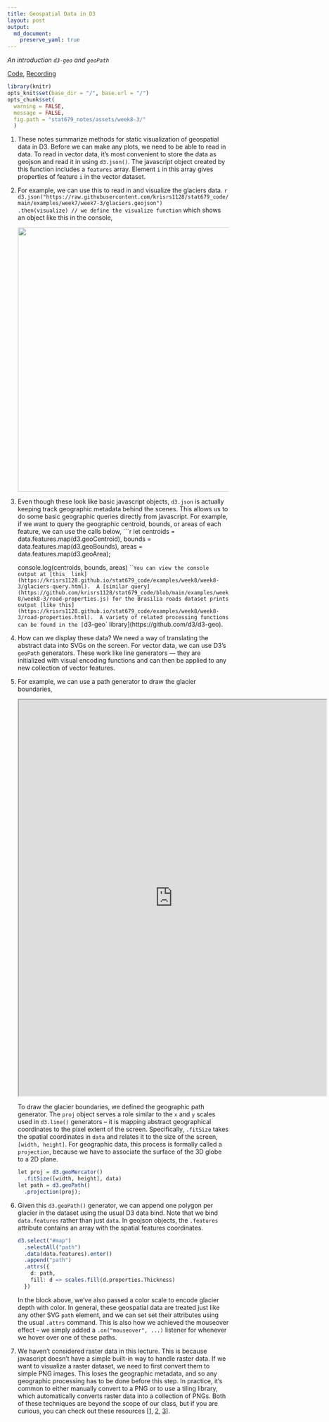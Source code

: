 ```yaml
---
title: Geospatial Data in D3
layout: post
output:
  md_document:
    preserve_yaml: true
---
```


_An introduction `d3-geo` and `geoPath`_

[Code](https://github.com/krisrs1128/stat679_code/tree/main/examples/week8/week8-3), [Recording](https://mediaspace.wisc.edu/media/Week%208%20-%203%3A%20Geospatial%20Data%20in%20D3/1_duy1w4zt)

```r
library(knitr)
opts_knit$set(base_dir = "/", base.url = "/")
opts_chunk$set(
  warning = FALSE,
  message = FALSE,
  fig.path = "stat679_notes/assets/week8-3/"
  )
```

1. These notes summarize methods for static visualization of geospatial data in
D3. Before we can make any plots, we need to be able to read in data. To read in
vector data, it’s most convenient to store the data as geojson and read it in
using `d3.json()`. The javascript object created by this function includes a
`features` array. Element `i` in this array gives properties of feature `i` in
the vector dataset.

1. For example, we can use this to read in and visualize the glaciers data.
    ```r
    d3.json("https://raw.githubusercontent.com/krisrs1128/stat679_code/main/examples/week7/week7-3/glaciers.geojson")
      .then(visualize) // we define the visualize function
    ```
    which shows an object like this in the console,

    <img src="https://github.com/krisrs1128/stat679_code/raw/main/examples/week8/week8-3/glaciers-screenshot.png" width=600/>


1. Even though these look like basic javascript objects, `d3.json` is
actually keeping track geographic metadata behind the scenes. This allows us to
do some basic geographic queries directly from javascript. For example, if we
want to query the geographic centroid, bounds, or areas of each feature, we can
use the calls below,
    ```r
    let centroids = data.features.map(d3.geoCentroid),
      bounds = data.features.map(d3.geoBounds),
      areas = data.features.map(d3.geoArea);

    console.log(centroids, bounds, areas)
    ```
    You can view the console output at [this
    link](https://krisrs1128.github.io/stat679_code/examples/week8/week8-3/glaciers-query.html).
    A [similar query](https://github.com/krisrs1128/stat679_code/blob/main/examples/week8/week8-3/road-properties.js) for the Brasilia roads dataset prints output [like this](https://krisrs1128.github.io/stat679_code/examples/week8/week8-3/road-properties.html).
    A variety of related processing functions can be found in the [`d3-geo` library](https://github.com/d3/d3-geo).

1. How can we display these data? We need a way of translating the abstract data
into SVGs on the screen. For vector data, we can use D3’s `geoPath` generators.
These work like line generators — they are initialized with visual encoding
functions and can then be applied to any new collection of vector features.

1. For example, we can use a path generator to draw the glacier boundaries,

    <iframe src="https://krisrs1128.github.io/stat679_code/examples/week8/week8-3/glaciers.html" width=700 height=900></iframe>

    To draw the glacier boundaries, we defined the geographic path generator.
    The `proj` object serves a role similar to the `x` and `y` scales
    used in `d3.line()` generators -- it is mapping abstract geographical
    coordinates to the pixel extent of the screen. Specifically, `.fitSize`
    takes the spatial coordinates in `data` and relates it to the size of the
    screen, `[width, height]`. For geographic data, this process is formally
    called a `projection`, because we have to associate the surface of the 3D
    globe to a 2D plane.

    ```r
    let proj = d3.geoMercator()
      .fitSize([width, height], data)
    let path = d3.geoPath()
      .projection(proj);
    ```

1. Given this `d3.geoPath()` generator, we can append one polygon per glacier in
the dataset using the usual D3 data bind. Note that we bind `data.features`
rather than just `data`. In geojson objects, the `.features` attribute contains
an array with the spatial features coordinates.

     ```r
     d3.select("#map")
       .selectAll("path")
       .data(data.features).enter()
       .append("path")
       .attrs({
         d: path,
         fill: d => scales.fill(d.properties.Thickness)
       })
     ```

    In the block above, we've also passed a color scale to encode glacier depth
with color. In general, these geospatial data are treated just like any other
SVG `path` element, and we can set set their attributes using the usual `.attrs`
command. This is also how we achieved the mouseover effect -- we simply added a
`.on("mouseover", ...)` listener for whenever we hover over one of these paths.

1. We haven’t considered raster data in this lecture. This is because javascript
doesn’t have a simple built-in way to handle raster data. If we want to
visualize a raster dataset, we need to first convert them to simple PNG images.
This loses the geographic metadata, and so any geographic processing has to be
done before this step. In practice, it’s common to either manually convert to a
PNG or to use a tiling library, which automatically converts raster data into a
collection of PNGs. Both of these techniques are beyond the scope of our class,
but if you are curious, you can check out these resources [[1](https://datawanderings.com/2020/08/08/raster-backgrounds/), [2](https://developmentseed.org/titiler/), [3](https://cran.r-project.org/web/packages/tiler/vignettes/tiler-intro.html)].
